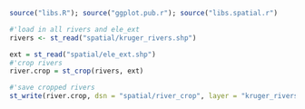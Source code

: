 
```r
source("libs.R"); source("ggplot.pub.r"); source("libs.spatial.r")
```

```r
#'load in all rivers and ele_ext
rivers <- st_read("spatial/kruger_rivers.shp")

ext = st_read("spatial/ele_ext.shp")
#'crop rivers
river.crop = st_crop(rivers, ext)

#'save cropped rivers
st_write(river.crop, dsn = "spatial/river_crop", layer = "kruger_rivers_cropped", driver = "ESRI Shapefile")
```